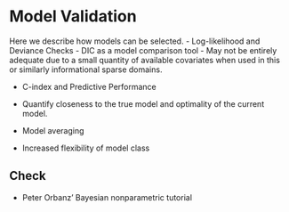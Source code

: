 # Model Validation

Here we describe how models can be selected.
- Log-likelihood and Deviance Checks
	- DIC as a model comparison tool
		- May not be entirely adequate due to a small quantity of available covariates when used in this or similarly informational sparse domains.

- C-index and Predictive Performance

- Quantify closeness to the true model and optimality of the current model.
- Model averaging
- Increased flexibility of model class


## Check
- Peter Orbanz’ Bayesian nonparametric tutorial